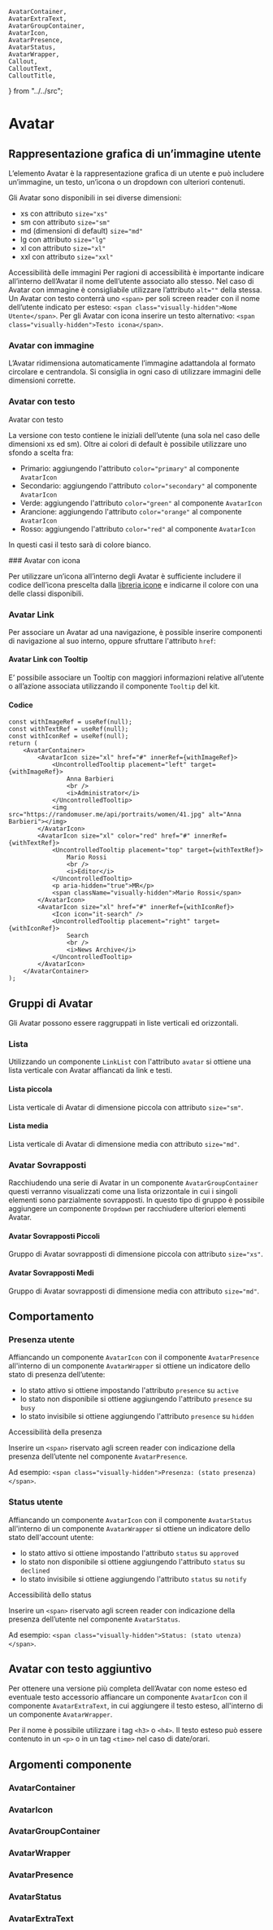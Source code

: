     AvatarContainer,
    AvatarExtraText,
    AvatarGroupContainer,
    AvatarIcon,
    AvatarPresence,
    AvatarStatus,
    AvatarWrapper,
    Callout,
    CalloutText,
    CalloutTitle,
} from "../../src";

<Meta of={AvatarStories} />

# Avatar

## Rappresentazione grafica di un’immagine utente

L’elemento Avatar è la rappresentazione grafica di un utente e può includere un’immagine, un testo, un’icona o un dropdown con ulteriori contenuti.

Gli Avatar sono disponibili in sei diverse dimensioni:

-   xs con attributo `size="xs"`
-   sm con attributo `size="sm"`
-   md (dimensioni di default) `size="md"`
-   lg con attributo `size="lg"`
-   xl con attributo `size="xl"`
-   xxl con attributo `size="xxl"`

<div className="docs">
    <Callout color="success">
        <CalloutTitle>
            <span className="text">Accessibilità delle immagini</span>
        </CalloutTitle>
        <CalloutText>Per ragioni di accessibilità è importante indicare all’interno dell’Avatar il nome dell’utente associato allo stesso.</CalloutText>
        <CalloutText>
            Nel caso di Avatar con immagine è consigliabile utilizzare l’attributo <Code>alt=""</Code> della stessa.
        </CalloutText>
        <CalloutText>
            Un Avatar con testo conterrà uno <Code>&lt;span&gt;</Code> per soli screen reader con il nome dell’utente indicato per esteso:
            <Code>&lt;span class="visually-hidden"&gt;Nome Utente&lt;/span&gt;</Code>.
        </CalloutText>
        <CalloutText>
            Per gli Avatar con icona inserire un testo alternativo: <Code>&lt;span class="visually-hidden"&gt;Testo icona&lt;/span&gt;</Code>.
        </CalloutText>
    </Callout>
</div>

### Avatar con immagine

L’Avatar ridimensiona automaticamente l’immagine adattandola al formato circolare e centrandola. Si consiglia in ogni caso di utilizzare immagini delle dimensioni corrette.

<Canvas of={AvatarStories.AvatarWithImage} />
<Controls of={AvatarStories.AvatarWithImage} />

### Avatar con testo

Avatar con testo

La versione con testo contiene le iniziali dell’utente (una sola nel caso delle dimensioni xs ed sm). Oltre ai colori di default è possibile utilizzare uno sfondo a scelta fra:

-   Primario: aggiungendo l'attributo `color="primary"` al componente `AvatarIcon`
-   Secondario: aggiungendo l'attributo `color="secondary"` al componente `AvatarIcon`
-   Verde: aggiungendo l'attributo `color="green"` al componente `AvatarIcon`
-   Arancione: aggiungendo l'attributo `color="orange"` al componente `AvatarIcon`
-   Rosso: aggiungendo l'attributo `color="red"` al componente `AvatarIcon`

In questi casi il testo sarà di colore bianco.

<Canvas of={AvatarStories.AvatarWithText} />
### Avatar con icona

Per utilizzare un’icona all’interno degli Avatar è sufficiente includere il codice dell’icona prescelta dalla [libreria icone](?path=/docs/documentazione-utilities-icone--page#lista-delle-icone-disponibili) e indicarne il colore con una delle classi disponibili.

<Canvas of={AvatarStories.AvatarWithIcon} />

### Avatar Link

Per associare un Avatar ad una navigazione, è possible inserire componenti di navigazione al suo interno, oppure sfruttare l'attributo `href`:

<Canvas of={AvatarStories.AvatarLink} />

#### Avatar Link con Tooltip

E’ possibile associare un Tooltip con maggiori informazioni relative all’utente o all’azione associata utilizzando il componente `Tooltip` del kit.

<Canvas of={AvatarStories.AvatarLinkWithTooltip} />

#### Codice

```tsx
const withImageRef = useRef(null);
const withTextRef = useRef(null);
const withIconRef = useRef(null);
return (
    <AvatarContainer>
        <AvatarIcon size="xl" href="#" innerRef={withImageRef}>
            <UncontrolledTooltip placement="left" target={withImageRef}>
                Anna Barbieri
                <br />
                <i>Administrator</i>
            </UncontrolledTooltip>
            <img src="https://randomuser.me/api/portraits/women/41.jpg" alt="Anna Barbieri"></img>
        </AvatarIcon>
        <AvatarIcon size="xl" color="red" href="#" innerRef={withTextRef}>
            <UncontrolledTooltip placement="top" target={withTextRef}>
                Mario Rossi
                <br />
                <i>Editor</i>
            </UncontrolledTooltip>
            <p aria-hidden="true">MR</p>
            <span className="visually-hidden">Mario Rossi</span>
        </AvatarIcon>
        <AvatarIcon size="xl" href="#" innerRef={withIconRef}>
            <Icon icon="it-search" />
            <UncontrolledTooltip placement="right" target={withIconRef}>
                Search
                <br />
                <i>News Archive</i>
            </UncontrolledTooltip>
        </AvatarIcon>
    </AvatarContainer>
);
```

## Gruppi di Avatar

Gli Avatar possono essere raggruppati in liste verticali ed orizzontali.

### Lista

Utilizzando un componente `LinkList` con l'attributo `avatar` si ottiene una lista verticale con Avatar affiancati da link e testi.

#### Lista piccola

Lista verticale di Avatar di dimensione piccola con attributo `size="sm"`.

<Canvas of={AvatarGroupStories.AvatarSmallList} />

#### Lista media

Lista verticale di Avatar di dimensione media con attributo `size="md"`.

<Canvas of={AvatarGroupStories.AvatarMediaList} />

### Avatar Sovrapposti

Racchiudendo una serie di Avatar in un componente `AvatarGroupContainer` questi verranno visualizzati come una lista orizzontale in cui i singoli elementi sono parzialmente sovrapposti. In questo tipo di gruppo è possibile aggiungere un componente `Dropdown` per racchiudere ulteriori elementi Avatar.

#### Avatar Sovrapposti Piccoli

Gruppo di Avatar sovrapposti di dimensione piccola con attributo `size="xs"`.

<Canvas of={AvatarGroupOverlappingStories.MediumOverlaidAvatars} />

#### Avatar Sovrapposti Medi

Gruppo di Avatar sovrapposti di dimensione media con attributo `size="md"`.

<Canvas>
    <Story id="componenti-avatar-avatar-groups-overlapping--medium-overlaid-avatars" />
</Canvas>

<Canvas of={AvatarGroupOverlappingStories.SmallOverlappingAvatars} />

## Comportamento

### Presenza utente

Affiancando un componente `AvatarIcon` con il componente `AvatarPresence` all'interno di un componente `AvatarWrapper` si ottiene un indicatore dello stato di presenza dell’utente:

-   lo stato attivo si ottiene impostando l'attributo `presence` su `active`
-   lo stato non disponibile si ottiene aggiungendo l'attributo `presence` su `busy`
-   lo stato invisibile si ottiene aggiungendo l'attributo `presence` su `hidden`

<div className="docs">
    <Callout color="success">
        <CalloutTitle>
            <span className="text">Accessibilità della presenza</span>
        </CalloutTitle>
        <CalloutText>
            <p>
                Inserire un <Code>&lt;span&gt;</Code> riservato agli screen reader con indicazione della presenza dell’utente nel componente
                <Code>AvatarPresence</Code>.
            </p>
            <p>
                Ad esempio: <Code>&lt;span class="visually-hidden"&gt;Presenza: (stato presenza)&lt;/span&gt;</Code>.
            </p>
        </CalloutText>
    </Callout>
</div>

<Canvas of={AvatarBehaviourStories.UserPresence} />

### Status utente

Affiancando un componente `AvatarIcon` con il componente `AvatarStatus` all'interno di un componente `AvatarWrapper` si ottiene un indicatore dello stato dell'account utente:

-   lo stato attivo si ottiene impostando l'attributo `status` su `approved`
-   lo stato non disponibile si ottiene aggiungendo l'attributo `status` su `declined`
-   lo stato invisibile si ottiene aggiungendo l'attributo `status` su `notify`

<div className="docs">
    <Callout color="success">
        <CalloutTitle>
            <span className="text">Accessibilità dello status</span>
        </CalloutTitle>
        <CalloutText>
            <p>
                Inserire un <Code>&lt;span&gt;</Code> riservato agli screen reader con indicazione della presenza dell’utente nel componente
                <Code>AvatarStatus</Code>.
            </p>
            <p>
                Ad esempio: <Code>&lt;span class="visually-hidden"&gt;Status: (stato utenza)&lt;/span&gt;</Code>.
            </p>
        </CalloutText>
    </Callout>
</div>

<Canvas of={AvatarBehaviourStories.UserStatus} />

## Avatar con testo aggiuntivo

Per ottenere una versione più completa dell’Avatar con nome esteso ed eventuale testo accessorio affiancare un componente `AvatarIcon` con il componente `AvatarExtraText`, in cui aggiungere il testo esteso, all'interno di un componente `AvatarWrapper`.

Per il nome è possibile utilizzare i tag `<h3>` o `<h4>`. Il testo esteso può essere contenuto in un `<p>` o in un tag `<time>` nel caso di date/orari.

<Canvas of={AvatarStories.AvatarWithText} />

## Argomenti componente

### AvatarContainer

<ArgTypes of={AvatarContainer} />

### AvatarIcon

<ArgTypes of={AvatarIcon} />

### AvatarGroupContainer

<ArgTypes of={AvatarGroupContainer} />

### AvatarWrapper

<ArgTypes of={AvatarWrapper} />

### AvatarPresence

<ArgTypes of={AvatarPresence} />

### AvatarStatus

<ArgTypes of={AvatarStatus} />

### AvatarExtraText

<ArgTypes of={AvatarExtraText} />
